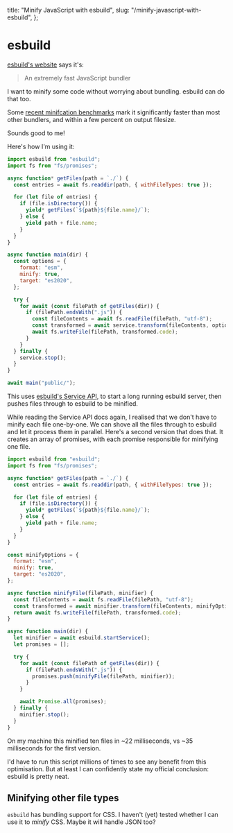   title: "Minify JavaScript with esbuild",
  slug: "/minify-javascript-with-esbuild",
};

# esbuild

[esbuild's website](https://esbuild.github.io/) says it's:

> An extremely fast JavaScript bundler

I want to minify some code without worrying about bundling. esbuild can do that too.

Some [recent minifcation benchmarks](https://github.com/privatenumber/minification-benchmarks) mark it significantly faster than most other bundlers, and within a few percent on output filesize. 

Sounds good to me!

Here's how I'm using it:

```js
import esbuild from "esbuild";
import fs from "fs/promises";

async function* getFiles(path = `./`) {
  const entries = await fs.readdir(path, { withFileTypes: true });

  for (let file of entries) {
    if (file.isDirectory()) {
      yield* getFiles(`${path}${file.name}/`);
    } else {
      yield path + file.name;
    }
  }
}

async function main(dir) {
  const options = {
    format: "esm",
    minify: true,
    target: "es2020",
  };

  try {
    for await (const filePath of getFiles(dir)) {
      if (filePath.endsWith(".js")) {      
        const fileContents = await fs.readFile(filePath, "utf-8");
        const transformed = await service.transform(fileContents, options);
        await fs.writeFile(filePath, transformed.code);
      }
    }
  } finally {
    service.stop();
  }
}

await main("public/");
```

This uses [esbuild's Service API](https://esbuild.github.io/api/#js-specific-details), to start a long running esbuild server, then pushes files through to esbuild to be minified.

While reading the Service API docs again, I realised that we don't have to minify each file one-by-one. We can shove all the files through to esbuild and let it process them in parallel. Here's a second version that does that. It creates an array of promises, with each promise responsible for minifying one file.

```js
import esbuild from "esbuild";
import fs from "fs/promises";

async function* getFiles(path = `./`) {
  const entries = await fs.readdir(path, { withFileTypes: true });

  for (let file of entries) {
    if (file.isDirectory()) {
      yield* getFiles(`${path}${file.name}/`);
    } else {
      yield path + file.name;
    }
  }
}

const minifyOptions = {
  format: "esm",
  minify: true,
  target: "es2020",
};

async function minifyFile(filePath, minifier) {
  const fileContents = await fs.readFile(filePath, "utf-8");
  const transformed = await minifier.transform(fileContents, minifyOptions);
  return await fs.writeFile(filePath, transformed.code);
}

async function main(dir) {
  let minifier = await esbuild.startService();
  let promises = [];

  try {
    for await (const filePath of getFiles(dir)) {
      if (filePath.endsWith(".js")) {
        promises.push(minifyFile(filePath, minifier));
      }
    }

    await Promise.all(promises);
  } finally {
    minifier.stop();
  }
}
```

On my machine this minified ten files in ~22 milliseconds, vs ~35 milliseconds for the first version. 

I'd have to run this script millions of times to see any benefit from this optimisation. But at least I can confidently state my official conclusion: esbuild is pretty neat.

## Minifying other file types

`esbuild` has bundling support for CSS. I haven't (yet) tested whether I can use it to _minify_ CSS. Maybe it will handle JSON too?